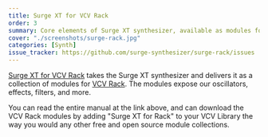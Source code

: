 ```yaml
---
title: Surge XT for VCV Rack
order: 3
summary: Core elements of Surge XT synthesizer, available as modules for VCV Rack.
cover: "./screenshots/surge-rack.jpg"
categories: [Synth]
issue_tracker: https://github.com/surge-synthesizer/surge-rack/issues
---
```


[Surge XT for VCV Rack](https://surge-synthesizer.github.io/rack_xt_manual) takes the Surge XT synthesizer and delivers it as a collection
of modules for [VCV Rack](https://vcvrack.com). The modules expose our oscillators, effects, filters, and more.

You can read the entire manual at the link above, and can download the VCV Rack modules by adding "Surge XT for Rack" to your VCV Library the way
you would any other free and open source module collections.
